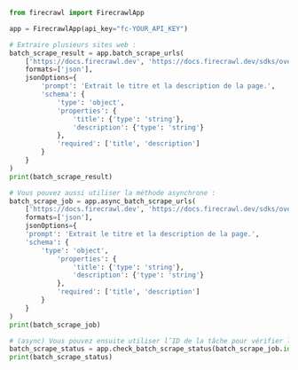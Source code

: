 ```python Python
from firecrawl import FirecrawlApp

app = FirecrawlApp(api_key="fc-YOUR_API_KEY")

# Extraire plusieurs sites web :
batch_scrape_result = app.batch_scrape_urls(
    ['https://docs.firecrawl.dev', 'https://docs.firecrawl.dev/sdks/overview'], 
    formats=['json'],
    jsonOptions={
        'prompt': 'Extrait le titre et la description de la page.',
        'schema': {
            'type': 'object',
            'properties': {
                'title': {'type': 'string'},
                'description': {'type': 'string'}
            },
            'required': ['title', 'description']
        }
    }
)
print(batch_scrape_result)

# Vous pouvez aussi utiliser la méthode asynchrone :
batch_scrape_job = app.async_batch_scrape_urls(
    ['https://docs.firecrawl.dev', 'https://docs.firecrawl.dev/sdks/overview'], 
    formats=['json'],
    jsonOptions={
    'prompt': 'Extrait le titre et la description de la page.',
    'schema': {
        'type': 'object',
            'properties': {
                'title': {'type': 'string'},
                'description': {'type': 'string'}
            },
            'required': ['title', 'description']
        }
    }
)
print(batch_scrape_job)

# (async) Vous pouvez ensuite utiliser l’ID de la tâche pour vérifier l’état de l’extraction par lots :
batch_scrape_status = app.check_batch_scrape_status(batch_scrape_job.id)
print(batch_scrape_status)
```
